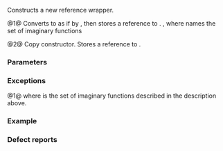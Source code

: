 {{cpp/utility/functional/reference_wrapper/title|reference_wrapper}}
{{cpp/utility/functional/reference_wrapper/navbar}}
{{dcl begin}}
{{dcl|num=1|since=c++11|notes={{mark constexpr since c++20}}|
template&lt; class U &gt;
reference_wrapper( U&amp;&amp; x ) noexcept(/*see below*/) ;
}}
{{dcl|num=2|since=c++11|notes={{mark constexpr since c++20}}|
reference_wrapper( const reference_wrapper&amp; other ) noexcept;
}}
{{dcl end}}

Constructs a new reference wrapper.

@1@ Converts {{c|x}} to {{tt|T&amp;}} as if by {{c|1=T&amp; t = std::forward&lt;U&gt;(x);}}, then stores a reference to {{tt|t}}. {{cpp/enable if|{{c|typename std::decay&lt;U&gt;::type}} is not the same type as {{tt|reference_wrapper}} and the expression {{c|FUN(std::declval&lt;U&gt;())}} is well-formed}}, where {{tt|FUN}} names the set of imaginary functions
{{source|1=
void FUN(T&amp;) noexcept;
void FUN(T&amp;&amp;) = delete;
}}

@2@ Copy constructor. Stores a reference to {{c|other.get()}}.

===Parameters===
{{par begin}}
{{par|x|an object to wrap}}
{{par|other|another reference wrapper}}
{{par end}}

===Exceptions===
@1@ {{noexcept|noexcept(FUN(std::declval&lt;U&gt;()))}} where {{tt|FUN}} is the set of imaginary functions described in the description above.

===Example===
{{example
|code=
|output=
}}

===Defect reports===
{{dr list begin}}
{{dr list item|std=C++11|dr=2993|wg=lwg|before=deleted {{tt|reference_wrapper(T&amp;&amp;)}} constructor interferes&lt;br&gt; with overload resolution in some cases|after= replaced with a constructor template}}

{{langlinks|de|es|fr|it|ja|pt|ru|zh}}